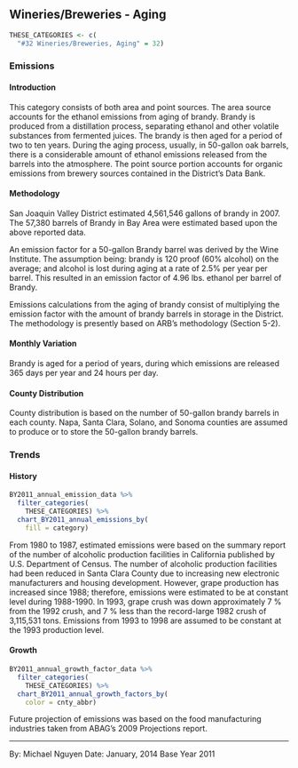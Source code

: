 ## Wineries/Breweries - Aging

```r
THESE_CATEGORIES <- c(
  "#32 Wineries/Breweries, Aging" = 32)
```

### Emissions

#### Introduction {-}

This category consists of both area and point sources. The area source accounts for the ethanol emissions from aging of brandy. Brandy is produced from a distillation process, separating ethanol and other volatile substances from fermented juices. The brandy is then aged for a period of two to ten years. During the aging process, usually, in 50-gallon oak barrels, there is a considerable amount of ethanol emissions released from the barrels into the atmosphere. The point source portion accounts for organic emissions from brewery sources contained in the District’s Data Bank.

#### Methodology {-}

San Joaquin Valley District estimated 4,561,546 gallons of brandy in 2007. The 57,380 barrels of Brandy in Bay Area were estimated based upon the above reported data.

An emission factor for a 50-gallon Brandy barrel was derived by the Wine Institute. The assumption being: brandy is 120 proof (60% alcohol) on the average; and alcohol is lost during aging at a rate of 2.5% per year per barrel. This resulted in an emission factor of 4.96 lbs. ethanol per barrel of Brandy.

Emissions calculations from the aging of brandy consist of multiplying the emission factor with the amount of brandy barrels in storage in the District. The methodology is presently based on ARB's methodology (Section 5-2).

#### Monthly Variation {-}

Brandy is aged for a period of years, during which emissions are released 365 days per year and 24 hours per day.

#### County Distribution {-}

County distribution is based on the number of 50-gallon brandy barrels in each county. Napa, Santa Clara, Solano, and Sonoma counties are assumed to produce or to store the 50-gallon brandy barrels.

### Trends

#### History {-}

```r
BY2011_annual_emission_data %>%
  filter_categories(
    THESE_CATEGORIES) %>%
  chart_BY2011_annual_emissions_by(
    fill = category)
```

From 1980 to 1987, estimated emissions were based on the summary report of the number of alcoholic production facilities in California published by U.S. Department of Census. The number of alcoholic production facilities had been reduced in Santa Clara County due to increasing new electronic manufacturers and housing development. However, grape production has increased since 1988; therefore, emissions were estimated to be at constant level during 1988-1990. In 1993, grape crush was down approximately 7 % from the 1992 crush, and 7 % less than the record-large 1982 crush of 3,115,531 tons. Emissions from 1993 to 1998 are assumed to be constant at the 1993 production level.

#### Growth {-}

```r
BY2011_annual_growth_factor_data %>%
  filter_categories(
    THESE_CATEGORIES) %>%
  chart_BY2011_annual_growth_factors_by(
    color = cnty_abbr)
```

Future projection of emissions was based on the food manufacturing industries taken from ABAG’s 2009 Projections report.

***

By: Michael Nguyen 
Date: January, 2014 
Base Year 2011

